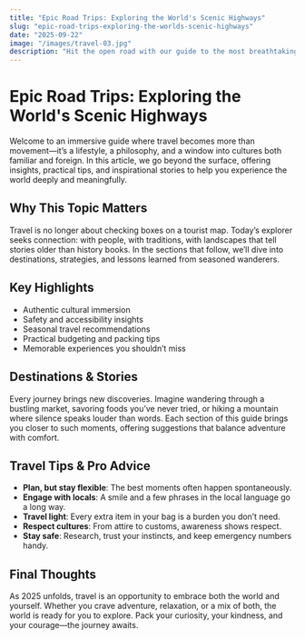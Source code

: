 ```yaml
---
title: "Epic Road Trips: Exploring the World's Scenic Highways"
slug: "epic-road-trips-exploring-the-worlds-scenic-highways"
date: "2025-09-22"
image: "/images/travel-03.jpg"
description: "Hit the open road with our guide to the most breathtaking road trips across continents."
---
```


# Epic Road Trips: Exploring the World's Scenic Highways

Welcome to an immersive guide where travel becomes more than movement—it’s a lifestyle, a philosophy, and a window into cultures both familiar and foreign. In this article, we go beyond the surface, offering insights, practical tips, and inspirational stories to help you experience the world deeply and meaningfully.

## Why This Topic Matters

Travel is no longer about checking boxes on a tourist map. Today’s explorer seeks connection: with people, with traditions, with landscapes that tell stories older than history books. In the sections that follow, we’ll dive into destinations, strategies, and lessons learned from seasoned wanderers.

## Key Highlights

- Authentic cultural immersion
- Safety and accessibility insights
- Seasonal travel recommendations
- Practical budgeting and packing tips
- Memorable experiences you shouldn’t miss

## Destinations & Stories

Every journey brings new discoveries. Imagine wandering through a bustling market, savoring foods you’ve never tried, or hiking a mountain where silence speaks louder than words. Each section of this guide brings you closer to such moments, offering suggestions that balance adventure with comfort.

## Travel Tips & Pro Advice

- **Plan, but stay flexible**: The best moments often happen spontaneously.
- **Engage with locals**: A smile and a few phrases in the local language go a long way.
- **Travel light**: Every extra item in your bag is a burden you don’t need.
- **Respect cultures**: From attire to customs, awareness shows respect.
- **Stay safe**: Research, trust your instincts, and keep emergency numbers handy.

## Final Thoughts

As 2025 unfolds, travel is an opportunity to embrace both the world and yourself. Whether you crave adventure, relaxation, or a mix of both, the world is ready for you to explore. Pack your curiosity, your kindness, and your courage—the journey awaits.

